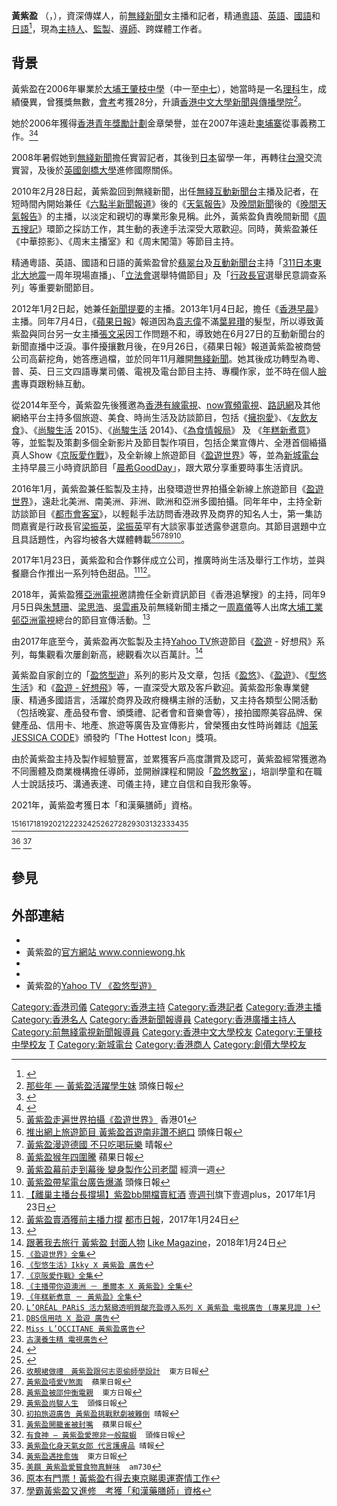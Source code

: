 {{not|黃慘盈}}
{{主播資訊
| 主播頭銜     = 名人主持
| 主播姓名     = 黃紫盈
| 主播英文名字 = Connie Wong 
| 暱稱         = 紫盈BB、紫盈仙子
| 國籍         = {{CNHK}}
| 主播出生年分 = {{birth_date_and_age|1987|7|19}}
| 出生地       = {{BHKG}}
| 最高學歷     = [[香港中文大學|香港中文大學]]新聞與傳播學院學士 <br>[[英國|英國]][[劍橋大學|劍橋大學]]國際關係進修課程 <br>[[日本|日本]][[創價大學|創價大學]]日語及日本文化課程 <br>[[日本|日本]]和漢藥膳師認定証
| 母校         = [[王肇枝中學|王肇枝中學]]
| 官方網站     = http://www.conniewong.hk 黃紫盈 Connie Wong
| 現職         = 主持人、司儀、專欄作家
| 主播照片檔案 = File:ConnieWong2015.jpg
| 主播照片尺寸 = 240px
| 簡介 = 婚禮活動司儀（2015年）
|}}

'''黃紫盈''' （{{lang-en|'''Connie Wong'''}}，{{bd|1987年|7月19日}}），資深傳媒人，前[[無綫新聞|無綫新聞]]女主播和記者，精通[[粵語|粵語]]、[[英語|英語]]、[[國語|國語]]和[[日語|日語]]<ref>{{cite web|url=https://www.misshknews.com/news/%E9%87%8D%E6%8F%90%E5%96%8A%E4%BD%8F%E5%A0%B1%E9%81%93%E6%96%B0%E8%81%9E-%E5%89%8Dtvb%E6%96%B0%E8%81%9E%E4%B8%BB%E6%92%AD%E5%B0%8F%E8%8A%B1%EF%BC%9A%E5%81%9A%E4%BA%BA%E8%A6%81%E6%85%8E%E8%A8%80.html|title=重提喊住報道新聞 前TVB新聞主播小花：做人要慎言！|website=misshknews|access-date=2021-04-02|archive-date=2021-02-28|archive-url=https://web.archive.org/web/20210228194327/https://www.misshknews.com/news/%E9%87%8D%E6%8F%90%E5%96%8A%E4%BD%8F%E5%A0%B1%E9%81%93%E6%96%B0%E8%81%9E-%E5%89%8Dtvb%E6%96%B0%E8%81%9E%E4%B8%BB%E6%92%AD%E5%B0%8F%E8%8A%B1%EF%BC%9A%E5%81%9A%E4%BA%BA%E8%A6%81%E6%85%8E%E8%A8%80.html|dead-url=no}}</ref>，現為[[主持人|主持人]]、[[監製|監製]]、[[導師|導師]]、跨媒體工作者。

==背景==
黃紫盈在2006年畢業於[[大埔_(香港)|大埔]][[王肇枝中學|王肇枝中學]]（中一至[[預科|中七]]），她當時是一名[[理科|理科]]生，成績優異，曾獲獎無數，[[香港中學會考|會考]]考獲28分，升讀[[香港中文大學|香港中文大學]][[香港中文大學新聞及傳播學院|新聞與傳播學院]]<ref>[http://news.stheadline.com/dailynews/headline_news_detail_columnist.asp?id=291585&section_name=wtt&kw=289 那些年 — 黃紫盈活躍學生妹] {{Wayback|url=http://news.stheadline.com/dailynews/headline_news_detail_columnist.asp?id=291585&section_name=wtt&kw=289 |date=20180227153838 }} 頭條日報</ref>。

她於2006年獲得[[香港青年獎勵計劃|香港青年獎勵計劃]]金章榮譽，並在2007年遠赴[[柬埔寨|柬埔寨]]從事義務工作。<ref>{{cite news|url=http://media.people.com.cn/BIG5/40606/5904764.html|title=香港傳媒“未來之星”談“北京學國情”的體會|publisher=人民網–傳媒頻道|date=2007-06-24|accessdate=2013-07-15|archive-date=2016-03-04|archive-url=https://web.archive.org/web/20160304075046/http://media.people.com.cn/BIG5/40606/5904764.html|dead-url=no}}</ref><ref>{{cite news|url=http://paper.wenweipo.com/2008/01/08/HK0801080082.html|title=認識祖國第一步}}{{dead link}}</ref>

2008年暑假她到[[無綫新聞|無綫新聞]]擔任實習記者，其後到[[日本|日本]]留學一年，再轉往[[台灣|台灣]]交流實習，及後於[[英國|英國]][[劍橋大學|劍橋大學]]進修國際關係。

2010年2月28日起，黃紫盈回到無綫新聞，出任[[無綫互動新聞台|無綫互動新聞台]]主播及記者，在短時間內開始兼任《[[六點半新聞報道|六點半新聞報道]]》後的《[[無綫電視天氣報告|天氣報告]]》及[[無綫電視晚間新聞|晚間新聞]]後的《[[晚間天氣報告|晚間天氣報告]]》的主播，以淡定和親切的專業形象見稱。此外，黃紫盈負責晚間新聞《[[周五搜記|周五搜記]]》環節之採訪工作，其生動的表達手法深受大眾歡迎。同時，黄紫盈兼任《中華掠影》、《周末主播室》和《周末闖蕩》等節目主持。

精通粵語、英語、國語和日語的黃紫盈曾於[[翡翠台|翡翠台]]及[[互動新聞台|互動新聞台]]主持「[[東日本大震災|311日本東北大地震]]一周年現場直播」、「[[香港特別行政區立法會|立法會]]選舉特備節目」及「[[行政長官|行政長官]]選舉民意調查系列」等重要新聞節目。

2012年1月2日起，她兼任[[無綫電視新聞提要|新聞提要]]的主播。2013年1月4日起，擔任《[[香港早晨|香港早晨]]》主播。同年7月4日，《[[蘋果日報|蘋果日報]]》報道因為[[袁志偉|袁志偉]]不滿[[葉昇瓚|葉昇瓚]]的髮型，所以導致黃紫盈與同台另一女主播[[張文采|張文采]]因工作問題不和，導致她在6月27日的互動新聞台的新聞直播中泛淚。事件擾攘數月後，在9月26日，《蘋果日報》報道黃紫盈被商營公司高薪挖角，她答應過檔，並於同年11月離開[[無綫新聞|無綫新聞]]。她其後成功轉型為粵、普、英、日三文四語專業司儀、電視及電台節目主持、專欄作家，並不時在個人[[臉書|臉書]]專頁跟粉絲互動。

從2014年至今，黃紫盈先後獲邀為[[香港有線電視|香港有線電視]]、[[now寬頻電視|now寬頻電視]]、[[路訊網|路訊網]]及其他網絡平台主持多個旅遊、美食、時尚生活及訪談節目，包括《[[擁抱愛|擁抱愛]]》、《[[友飲友食|友飲友食]]》、《[[尚駿生活|尚駿生活]] 2015》、《[[尚駿生活|尚駿生活]] 2014》、《[[為食情報局|為食情報局]]》 及 《[[年糕新煮意|年糕新煮意]]》等，並監製及策劃多個全新影片及節目製作項目，包括企業宣傳片、全港首個緍攝真人Show《[[京阪愛作戰|京阪愛作戰]]》，及全新線上旅遊節目《[[盈遊世界|盈遊世界]]》等，並為[[新城電台|新城電台]]主持早晨三小時資訊節目「[[晨希GoodDay|晨希GoodDay]]」，跟大眾分享重要時事生活資訊。

2016年1月，黃紫盈兼任監製及主持，出發環遊世界拍攝全新線上旅遊節目《[[盈遊世界|盈遊世界]]》，遠赴北美洲、南美洲、非洲、歐洲和亞洲多國拍攝。同年年中，主持全新訪談節目《[[都市會客室|都市會客室]]》，以輕鬆手法訪問香港政界及商界的知名人士，第一集訪問嘉賓是行政長官[[梁振英|梁振英]]，[[梁振英|梁振英]]罕有大談家事並透露參選意向。其節目選題中立且具話題性，內容均被各大媒體轉載<ref>[http://www.hk01.com/娛樂/27734/黃紫盈放下主播身份-走遍世界拍攝-盈遊世界- 黃紫盈走遍世界拍攝《盈遊世界》] {{Wayback|url=http://www.hk01.com/%E5%A8%9B%E6%A8%82/27734/%E9%BB%83%E7%B4%AB%E7%9B%88%E6%94%BE%E4%B8%8B%E4%B8%BB%E6%92%AD%E8%BA%AB%E4%BB%BD-%E8%B5%B0%E9%81%8D%E4%B8%96%E7%95%8C%E6%8B%8D%E6%94%9D-%E7%9B%88%E9%81%8A%E4%B8%96%E7%95%8C- |date=20160629003655 }} 香港01</ref><ref>[http://m.hkheadline.com/dailynews/content_en/2016/05/20/371764.asp 推出網上旅遊節目 黃紫盈首遊南非讚不絕口] {{Wayback|url=http://m.hkheadline.com/dailynews/content_en/2016/05/20/371764.asp |date=20190723082045 }} 頭條日報</ref><ref>[http://millionaire.skypost.hk/娛樂/娛樂/20160311/002/黃紫盈漫遊德國%20不只吃喝玩樂/209762 黃紫盈漫遊德國 不只吃喝玩樂]{{dead link|date=2018年5月 |bot=InternetArchiveBot |fix-attempted=yes }} 晴報</ref><ref>[http://hk.apple.nextmedia.com/entertainment/art/20160208/19483748 黃紫盈猴年四圍騰] {{Wayback|url=http://hk.apple.nextmedia.com/entertainment/art/20160208/19483748 |date=20161021200031 }} 蘋果日報</ref><ref>[http://www.edigest.hk/Finance/detail?id=22211 黃紫盈幕前走到幕後 變身製作公司老闆] {{Wayback|url=http://www.edigest.hk/Finance/detail?id=22211 |date=20161022023253 }} 經濟一週</ref><ref>[http://hd.stheadline.com/ent/ent_content.asp?track=&contid=330179&srctype=n 黃紫盈帶挈電台廣告爆滿] {{Wayback|url=http://hd.stheadline.com/ent/ent_content.asp?track=&contid=330179&srctype=n |date=20161021194643 }} 頭條日報</ref>。

2017年1月23日，黃紫盈和合作夥伴成立公司，推廣時尚生活及舉行工作坊，並與餐廳合作推出一系列特色甜品。<ref>[http://nextplus.nextmedia.com/news/latest/20170123/472238 【離巢主播台長撐場】紫盈bb開檔賣紅酒] {{Wayback|url=http://nextplus.nextmedia.com/news/latest/20170123/472238 |date=20180228163048 }}[[壹週刊|壹週刊]]旗下壹週plus，2017年1月23日</ref><ref>[http://www.metrodaily.hk/metro_news/%E9%BB%83%E7%B4%AB%E7%9B%88%E8%B3%A3%E9%85%92%E7%8D%B2%E5%89%8D%E4%B8%BB%E6%92%AD%E5%8A%9B%E6%92%90/ 黃紫盈賣酒獲前主播力撐] {{Wayback|url=http://www.metrodaily.hk/metro_news/%E9%BB%83%E7%B4%AB%E7%9B%88%E8%B3%A3%E9%85%92%E7%8D%B2%E5%89%8D%E4%B8%BB%E6%92%AD%E5%8A%9B%E6%92%90/ |date=20170202014010 }}[[都市日報|都市日報]]，2017年1月24日</ref>。

2018年，黃紫盈獲[[亞洲電視|亞洲電視]]邀請擔任全新資訊節目《香港追擊搜》的主持，同年9月5日與[[朱慧珊|朱慧珊]]、[[梁思浩|梁思浩]]、[[吳雲甫|吳雲甫]]及前無綫新聞主播之一[[周嘉儀|周嘉儀]]等人出席[[大埔工業邨|大埔工業邨]][[亞洲電視|亞洲電視]]總台的節目宣傳活動。<ref>{{Cite news |url=https://ol.mingpao.com/php/showbiz3.php?nodeid=1536161053698&subcate=latest&issue=20180905 |title=昔日無綫新聞之花轉投亞視 周嘉儀黃紫盈齊齊倒戈相向 |date=2018-09-05 |work=明報OL網 |accessdate=2018-09-05 |archive-date=2018-09-05 |archive-url=https://web.archive.org/web/20180905215116/https://ol.mingpao.com/php/showbiz3.php?nodeid=1536161053698&subcate=latest&issue=20180905 |dead-url=no }}</ref>

由2017年底至今，黃紫盈再次監製及主持[[雅虎香港|Yahoo TV]]旅遊節目《[[盈遊|盈遊]] - 好想飛》系列，每集觀看次屢創新高，總觀看次以百萬計。<ref>[https://www.likemagazine.com.hk/Resources/ArticleDetail.aspx?articleId=36279 跟著我去旅行 黃紫盈 封面人物] {{Wayback|url=https://www.likemagazine.com.hk/Resources/ArticleDetail.aspx?articleId=36279 |date=20190728225259 }}[[Like_Magazine|Like Magazine]]，2018年1月24日</ref>

黃紫盈自家創立的「[[盈悠型遊|盈悠型遊]]」系列的影片及文章，包括《[[盈悠|盈悠]]》、《[[盈遊|盈遊]]》、《[[型悠生活|型悠生活]]》和《[[盈遊_-_好想飛|盈遊 - 好想飛]]》等，一直深受大眾及客戶歡迎。黃紫盈形象專業健康、精通多國語言，活躍於商界及政府機構主辦的活動，又主持各類型公開活動（包括晚宴、產品發布會、頒獎禮、記者會和音樂會等），接拍國際美容品牌、保健產品、信用卡、地產、旅遊等廣告及宣傳影片，曾榮獲由女性時尚雜誌《[[旭茉JESSICA_CODE|旭茉JESSICA CODE]]》頒發旳「The Hottest Icon」獎項。

由於黃紫盈主持及製作經驗豐富，並累獲客戶高度讚賞及認可，黃紫盈經常獲邀為不同團體及商業機構擔任導師，並開辦課程和開設「[[盈悠教室|盈悠教室]]」，培訓學童和在職人士說話技巧、溝通表達、司儀主持，建立自信和自我形象等。

2021年，黃紫盈考獲日本「和漢藥膳師」資格。

 <ref>[https://www.facebook.com/conniewty/photos/a.345546942154577.82575.108582002517740/1074486059260658/?type=3&theater 《盈遊世界》全集]{{Dead link|date=2018年8月 |bot=InternetArchiveBot |fix-attempted=yes }}</ref><ref>[https://www.facebook.com/conniewty/videos/1362146437161284/ 《型悠生活》Ikky X 黃紫盈 廣告]</ref><ref>[https://www.youtube.com/watch?v=LavW_fJrZHQ&index=1&list=PL4VkoWz8q-1RBnEqiBtcFyG5xhJQ8PzZH 《京阪愛作戰》全集]</ref><ref>[https://www.youtube.com/watch?v=1mgmbxiHj5k&list=PL4VkoWz8q-1SprWQ6xTQmkq5g4LUwQR9y&index=1 《主播帶你遊澳洲 － 墨爾本 X 黃紫盈》全集]</ref><ref>[https://www.youtube.com/watch?v=ik_roykLlgY&list=PL4VkoWz8q-1SqQCmuamKLtJrrgxggLA3H&index=1 《年糕新煮意 － 黃紫盈》全集]</ref><ref>[https://www.youtube.com/watch?v=4_y-nc70E0I&index=2&list=PL4VkoWz8q-1TYHGQ4thHpfnZWkbIVlf3L L’ORÉAL PARiS 活力緊緻透明質酸充盈導入系列 X 黃紫盈 電視廣告 (專業見證 )]</ref><ref>[https://www.facebook.com/DBSCreditCard/posts/10154378587971757 DBS信用咭 X 盈遊 廣告]</ref><ref>[https://www.youtube.com/watch?v=ogBsALvOAL8&list=PL4VkoWz8q-1Rnbc0GRtLBncYIUa02kdCU&index=1 Miss L’OCCITANE 黃紫盈廣告]</ref><ref>[https://www.youtube.com/watch?v=6biFcMIHtqo 古漢養生精 電視廣告]</ref><ref>{{Cite web |url=http://www.conniewong.hk/#!media/cjg9 |title=相關新聞 |access-date=2016-03-24 |archive-date=2021-03-03 |archive-url=https://web.archive.org/web/20210303140835/https://www.conniewong.hk/#!media/cjg9 |dead-url=no }}</ref><ref>{{Cite web |url=http://www.conniewong.hk/#!album/c24vq |title=工作相集 |access-date=2016-03-24 |archive-date=2021-03-03 |archive-url=https://web.archive.org/web/20210303140835/https://www.conniewong.hk/#!album/c24vq |dead-url=no }}</ref><ref>[http://hk.on.cc/hk/bkn/cnt/entertainment/20160831/bkn-20160831083712364-0831_00862_001.html 收靚裙做禮　黃紫盈跟何志恩偷師學設計] {{Wayback|url=http://hk.on.cc/hk/bkn/cnt/entertainment/20160831/bkn-20160831083712364-0831_00862_001.html |date=20191009190222 }} 東方日報</ref><ref>[http://hk.apple.nextmedia.com/entertainment/art/20160722/19704632 黃紫盈唔愛V煞面] {{Wayback|url=http://hk.apple.nextmedia.com/entertainment/art/20160722/19704632 |date=20170613084836 }} 蘋果日報</ref><ref>[http://202.125.90.17/hk/bkn/cnt/entertainment/20150918/bkn-20150918140546818-0918_00862_001.html?eventid=4028828d4d9a0d6f014da45f24ac321b&eventsection=hk_entertainment 黃紫盈被邵仲衡電親] {{Wayback|url=http://202.125.90.17/hk/bkn/cnt/entertainment/20150918/bkn-20150918140546818-0918_00862_001.html?eventid=4028828d4d9a0d6f014da45f24ac321b&eventsection=hk_entertainment |date=20161021194711 }} 東方日報</ref><ref>[http://hd.stheadline.com/news/daily/rac/372099/ 黃紫盈尚駿人生] {{Wayback|url=http://hd.stheadline.com/news/daily/rac/372099/ |date=20161022021854 }} 頭條日報</ref><ref>[http://skypost.ulifestyle.com.hk/娛樂/娛樂/20160803/002/初拍旅遊廣告+黃紫盈挑戰默劇被難倒/224988 初拍旅遊廣告 黃紫盈挑戰默劇被難倒]{{dead link|date=2018年5月 |bot=InternetArchiveBot |fix-attempted=yes }} 晴報</ref><ref>[http://hk.apple.nextmedia.com/entertainment/art/20160613/19651423 黃紫盈開籠雀被封嘴] {{Wayback|url=http://hk.apple.nextmedia.com/entertainment/art/20160613/19651423 |date=20161021200533 }} 蘋果日報</ref><ref>[http://news.stheadline.com/dailynews/headline_news_detail_columnist.asp?id=320799&section_name=wtt&kw=294 有食神 — 黃紫盈愛擦非一般龍蝦] {{Wayback|url=http://news.stheadline.com/dailynews/headline_news_detail_columnist.asp?id=320799&section_name=wtt&kw=294 |date=20180228162937 }} 頭條日報</ref><ref>[http://skypost.ulifestyle.com.hk/column/黛安/007010001004/黃紫盈化身天氣女郎+代言護膚品/168600 黃紫盈化身天氣女郎 代言護膚品]{{dead link|date=2018年5月 |bot=InternetArchiveBot |fix-attempted=yes }} 晴報</ref><ref>[http://the-sun.on.cc/cnt/entertainment/20150118/00470_060.html 黃紫盈遇挫愈強] {{Wayback|url=http://the-sun.on.cc/cnt/entertainment/20150118/00470_060.html |date=20161021194840 }} 東方日報</ref><ref>[http://www.am730.com.hk/article-264628 美饌 黃紫盈愛嘗食物真鮮味] {{Wayback|url=http://www.am730.com.hk/article-264628 |date=20161021195355 }} am730</ref>
<ref>[https://hk.on.cc/hk/bkn/cnt/entertainment/20210624/bkn-20210624081520124-0624_00862_001.html 原本有門票！黃紫盈冇得去東京睇奧運寄情工作]</ref>
<ref>[https://hk.on.cc/hk/bkn/cnt/entertainment/20211006/bkn-20211006090125311-1006_00862_001.html 學霸黃紫盈又進修　考獲「和漢藥膳師」資格]</ref>

== 參見 ==
{{reflist|2}}

== 外部連結 ==
*{{Youtube|channel=UCdxPyZXagIMobdIuLbVcQSA}}
*黃紫盈的[http://www.conniewong.hk 官方網站 www.conniewong.hk] {{Wayback|url=http://www.conniewong.hk/ |date=20210303140835 }}
*{{Facebook|conniewty}}
*{{Instagram|conniewty}}
*黃紫盈的[https://hk.tv.yahoo.com/smarttravel Yahoo TV 《盈悠型遊》] {{Wayback|url=https://hk.tv.yahoo.com/smarttravel |date=20201202222454 }}

[[Category:香港司儀|Category:香港司儀]]
[[Category:香港主持|Category:香港主持]]
[[Category:香港記者|Category:香港記者]]
[[Category:香港主播|Category:香港主播]]
[[Category:香港名人|Category:香港名人]]
[[Category:香港新聞報導員|Category:香港新聞報導員]]
[[Category:香港廣播主持人|Category:香港廣播主持人]]
[[Category:前無綫電視新聞報導員|Category:前無綫電視新聞報導員]]
[[Category:香港中文大學校友|Category:香港中文大學校友]]
[[Category:王肇枝中學校友|Category:王肇枝中學校友]]
[[Category:黃姓|T]]
[[Category:新城電台|Category:新城電台]]
[[Category:香港商人|Category:香港商人]]
[[Category:創價大學校友|Category:創價大學校友]]